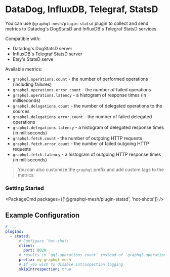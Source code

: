 # DataDog, InfluxDB, Telegraf, StatsD

You can use `@graphql-mesh/plugin-statsd` plugin to collect and send metrics to Datadog's DogStatsD and InfluxDB's Telegraf StatsD services.

Compatible with:

- Datadog's DogStatsD server
- InfluxDB's Telegraf StatsD server
- Etsy's StatsD serve

Available metrics:

- `graphql.operations.count` - the number of performed operations (including failures)
- `graphql.operations.error.count` - the number of failed operations
- `graphql.operations.latency` - a histogram of response times (in milliseconds)
- `graphql.delegations.count` - the number of delegated operations to the sources
- `graphql.delegations.error.count` - the number of failed delegated operations
- `graphql.delegations.latency` - a histogram of delegated response times (in milliseconds)
- `graphql.fetch.count` - the number of outgoing HTTP requests
- `graphql.fetch.error.count` - the number of failed outgoing HTTP requests
- `graphql.fetch.latency` - a histogram of outgoing HTTP response times (in milliseconds)

> You can also customize the `graphql` prefix and add custom tags to the metrics.

### Getting Started

<PackageCmd packages={['@graphql-mesh/plugin-statsd', 'hot-shots']} />

## Example Configuration

```yaml
# ...
plugins:
  - statsd:
      # Configure `hot-shots`
      client:
        port: 8020
      # results in `gql.operations.count` instead of `graphql.operations.count`
      prefix: my-graphql-mesh
      # If you wish to disable introspection logging
      skipIntrospection: true
```

